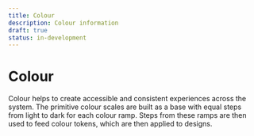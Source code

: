 ```yaml
---
title: Colour
description: Colour information
draft: true
status: in-development
---
```


# Colour

Colour helps to create accessible and consistent experiences across the system. The primitive colour scales are built as a base with equal steps from light to dark for each colour ramp. Steps from these ramps are then used to feed colour tokens, which are then applied to designs. 

<ColorPrimitives />

